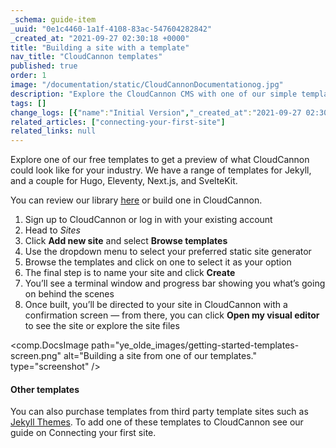 ```yaml
---
_schema: guide-item
_uuid: "0e1c4460-1a1f-4108-83ac-547604282842"
_created_at: "2021-09-27 02:30:18 +0000"
title: "Building a site with a template"
nav_title: "CloudCannon templates"
published: true
order: 1
image: "/documentation/static/CloudCannonDocumentationog.jpg"
description: "Explore the CloudCannon CMS with one of our simple templates."
tags: []
change_logs: [{"name":"Initial Version","_created_at":"2021-09-27 02:30:18 +0000"}]
related_articles: ["connecting-your-first-site"]
related_links: null
---
```


Explore one of our free templates to get a preview of what CloudCannon could look like for your industry. We have a range of templates for Jekyll, and a couple for Hugo, Eleventy, Next.js, and SvelteKit.

You can review our library [<u>here</u>](/community/themes/) or build one in CloudCannon.

1. Sign up to CloudCannon or log in with your existing account
2. Head to *Sites*
3. Click **Add new site** and select **Browse templates**
4. Use the dropdown menu to select your preferred static site generator
5. Browse the templates and click on one to select it as your option
6. The final step is to name your site and click **Create**
7. You’ll see a terminal window and progress bar showing you what’s going on behind the scenes
8. Once built, you’ll be directed to your site in CloudCannon with a confirmation screen — from there, you can click **Open my visual editor** to see the site or explore the site files

<comp.DocsImage path="ye_olde_images/getting-started-templates-screen.png" alt="Building a site from one of our templates." type="screenshot" />

#### Other templates

You can also purchase templates from third party template sites such as [<u>Jekyll Themes</u>](https://jekyllthemes.io/). To add one of these templates to CloudCannon see our guide on Connecting your first site.
